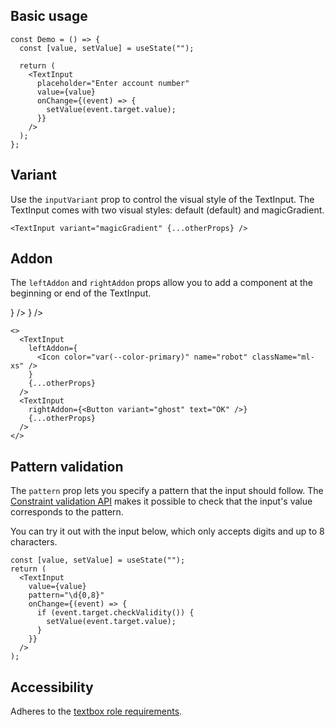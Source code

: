 

## Basic usage

<Preview>
  <TextInput className="w-[360px]" placeholder="Enter account number" />
</Preview>

```tsx
const Demo = () => {
  const [value, setValue] = useState("");

  return (
    <TextInput
      placeholder="Enter account number"
      value={value}
      onChange={(event) => {
        setValue(event.target.value);
      }}
    />
  );
};
```

## Variant

Use the `inputVariant` prop to control the visual style of the TextInput. The TextInput comes with two visual styles: default (default) and magicGradient.

<Preview>
  <TextInput
    variant="magicGradient"
    className="w-[360px]"
    placeholder="Enter account number"
  />
</Preview>

```tsx
<TextInput variant="magicGradient" {...otherProps} />
```

## Addon

The `leftAddon` and `rightAddon` props allow you to add a component at the beginning or end of the TextInput.

<Preview>
  <TextInput
    className="w-[360px]"
    placeholder="Enter account number"
    leftAddon={
      <Icon color="var(--color-primary)" name="robot" className="ml-xs" />
    }
  />
  <TextInput
    className="w-[360px]"
    placeholder="Enter account number"
    rightAddon={<Button variant="ghost" text="OK" />}
  />
</Preview>

```tsx
<>
  <TextInput
    leftAddon={
      <Icon color="var(--color-primary)" name="robot" className="ml-xs" />
    }
    {...otherProps}
  />
  <TextInput
    rightAddon={<Button variant="ghost" text="OK" />}
    {...otherProps}
  />
</>
```

## Pattern validation

The `pattern` prop lets you specify a pattern that the input should follow. The [Constraint validation API](https://developer.mozilla.org/en-US/docs/Web/HTML/Constraint_validation) makes it possible to check that the input's value corresponds to the pattern.

You can try it out with the input below, which only accepts digits and up to 8 characters.

<Preview>
  <DemoTextInput />
</Preview>

```tsx
const [value, setValue] = useState("");
return (
  <TextInput
    value={value}
    pattern="\d{0,8}"
    onChange={(event) => {
      if (event.target.checkValidity()) {
        setValue(event.target.value);
      }
    }}
  />
);
```

## Accessibility

Adheres to the [textbox role requirements](https://www.w3.org/TR/wai-aria-1.2/#textbox).
